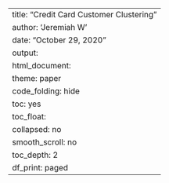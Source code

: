 ---
title: "Credit Card Customer Clustering"
author: 'Jeremiah W'
date: "October 29, 2020"
output:
  html_document:
    theme: paper
    code_folding: hide
    toc: yes
    toc_float:
      collapsed: no
      smooth_scroll: no
    toc_depth: 2
    df_print: paged
---
